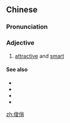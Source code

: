 ==Chinese==
{{zh-forms}}

===Pronunciation===
{{zh-pron
|m=jùnqiào
|c=zeon3 ciu3
|cat=a
}}

===Adjective===
{{zh-adj}}

# [[attractive]] and [[smart]]

====See also====
* {{zh-l|好看}}
* {{zh-l|美觀}}
* {{zh-l|美麗}}
* {{zh-l|漂亮}}

[[zh:俊俏]]